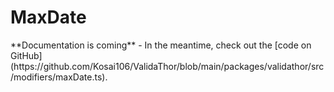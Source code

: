 
# MaxDate

<Callout emoji="⚠️">
  **Documentation is coming** - In the meantime, check out the [code on GitHub](https://github.com/Kosai106/ValidaThor/blob/main/packages/validathor/src/modifiers/maxDate.ts).
</Callout>
